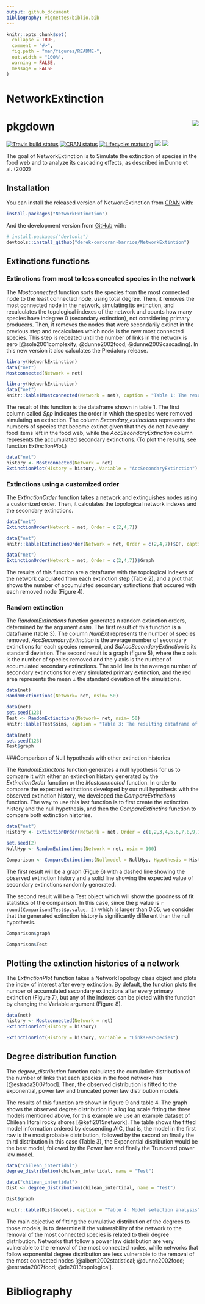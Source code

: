 ```yaml
---
output: github_document
bibliography: vignettes/biblio.bib
---
```


<!-- README.md is generated from README.Rmd. Please edit that file -->

```r
knitr::opts_chunk$set(
  collapse = TRUE,
  comment = "#>",
  fig.path = "man/figures/README-",
  out.width = "100%",
  warning = FALSE,
  message = FALSE
)
```

# NetworkExtinction

# pkgdown <img src="pkgdown/favicon/apple-touch-icon-180x180.png" align="right" />

<!-- badges: start -->
[![Travis build status](https://travis-ci.org/derek-corcoran-barrios/NetworkExtintion.svg?branch=master)](https://travis-ci.org/derek-corcoran-barrios/NetworkExtintion)
[![CRAN status](https://www.r-pkg.org/badges/version/NetworkExtinction)](https://CRAN.R-project.org/package=NetworkExtinction)
[![Lifecycle: maturing](https://img.shields.io/badge/lifecycle-maturing-blue.svg)](https://www.tidyverse.org/lifecycle/#maturing)
[![](http://cranlogs.r-pkg.org/badges/grand-total/NetworkExtinction?color=blue)](https://cran.r-project.org/package=NetworkExtinction)
[![](http://cranlogs.r-pkg.org/badges/last-month/NetworkExtinction?color=green)](https://cran.r-project.org/package=NetworkExtinction)
<!-- badges: end -->

The goal of NetworkExtinction is to Simulate the extinction of species in the food web and to analyze its cascading effects, as described in Dunne et al. (2002) \doi{10.1073/pnas.192407699}

## Installation

You can install the released version of NetworkExtinction from [CRAN](https://CRAN.R-project.org) with:

``` r
install.packages("NetworkExtinction")
```

And the development version from [GitHub](https://github.com/) with:

``` r
# install.packages("devtools")
devtools::install_github("derek-corcoran-barrios/NetworkExtintion")
```
## Extinctions functions 

### Extinctions from most to less conected species in the network

The *Mostconnected* function sorts the species from the most connected node to the least connected node, using total degree. Then, it removes the most connected node in the network, simulating its extinction, and recalculates the topological indexes of the network and counts how many species have indegree 0 (secondary extinction), not considering primary producers. Then, it removes the nodes that were secondarily extinct in the previous step and recalculates which node is the new most connected species. This step is repeated until the number of links in the network is zero [@sole2001complexity; @dunne2002food; @dunne2009cascading]. In this new version it also calculates the Predatory release.

```r
library(NetworkExtinction)
data("net")
Mostconnected(Network = net)
```

```r
library(NetworkExtinction)
data("net")
knitr::kable(Mostconnected(Network = net), caption = "Table 1: The resulting dataframe of the Mostconnected function")
```

The result of this function is the dataframe shown in table 1. The first column called *Spp* indicates the order in which the species were removed simulating an extinction. The column *Secondary_extinctions* represents the numbers of species that become extinct given that they do not have any food items left in the food web, while the *AccSecondaryExtinction* column represents the accumulated secondary extinctions. (To plot the results, see function *ExtinctionPlot*.)

```r
data("net")
history <- Mostconnected(Network = net)
ExtinctionPlot(History = history, Variable = "AccSecondaryExtinction")

```


### Extinctions using a customized order

The *ExtinctionOrder* function takes a network and extinguishes nodes using a customized order. Then, it calculates the topological network indexes and the secondary extinctions.

```r
data("net")
ExtinctionOrder(Network = net, Order = c(2,4,7))
```

```r
data("net")
knitr::kable(ExtinctionOrder(Network = net, Order = c(2,4,7))$DF, caption = "Table 2: The resulting dataframe of the ExtinctionOrder function")
```

```r
data("net")
ExtinctionOrder(Network = net, Order = c(2,4,7))$Graph
```

The results of this function are a dataframe with the topological indexes of the network calculated from each extinction step (Table 2), and a plot that shows the number of accumulated secondary extinctions that occured with each removed node (Figure 4).

### Random extinction

The *RandomExtinctions* function generates n random extinction orders, determined by the argument *nsim*. The first result of this function is a dataframe (table 3). The column *NumExt* represents the number of species removed, *AccSecondaryExtinction* is the average number of secondary extinctions for each species removed, and *SdAccSecondaryExtinction* is its standard deviation. The second result is a graph (figure 5), where the x axis is the number of species removed and the y axis is the number of accumulated secondary extinctions. The solid line is the average number of secondary extinctions for every simulated primary extinction, and the red area represents the mean $\pm$ the standard deviation of the simulations.

```r
data(net)
RandomExtinctions(Network= net, nsim= 50)
```

```r
data(net)
set.seed(123)
Test <- RandomExtinctions(Network= net, nsim= 50)
knitr::kable(Test$sims, caption = "Table 3: The resulting dataframe of the RandomExtinctions function")
```

```r
data(net)
set.seed(123)
Test$graph
```

 
###Comparison of Null hypothesis with other extinction histories

The *RandomExtinctons* function generates a null hypothesis for us to compare it with either an extinction history generated by the *ExtinctionOrder* function or the *Mostconnected* function. In order to compare the expected extinctions developed by our null hypothesis with the observed extinction history, we developed the *CompareExtinctions* function. The way to use this last function is to first create the extinction history and the null hypothesis, and then the *CompareExtinctins* function to compare both extinction histories.

```r
data("net")
History <- ExtinctionOrder(Network = net, Order = c(1,2,3,4,5,6,7,8,9,10))

set.seed(2)
NullHyp <- RandomExtinctions(Network = net, nsim = 100)

Comparison <- CompareExtinctions(Nullmodel = NullHyp, Hypothesis = History)
```

The first result will be a graph (Figue 6) with a dashed line showing the observed extinction history and a solid line showing the expected value of secondary extinctions randomly generated. 

The second result will be a Test object which will show the goodness of fit statistics of the comparison. In this case, since the p value is `r round(Comparison$Test$p.value, 2)` which is larger than 0.05, we consider that the generated extinction history is significantly different than the null hypothesis.

```r
Comparison$graph
```


```r
Comparison$Test
```

## Plotting the extinction histories of a network

The *ExtinctionPlot* function takes a NetworkTopology class object and plots the index of interest after every extinction. By default, the function plots the number of accumulated secondary extinctions after every primary extinction (Figure 7), but any of the indexes can be ploted with the function by changing the Variable argument (Figure 8).

```r
data(net)
history <- Mostconnected(Network = net)
ExtinctionPlot(History = history)
```

```r
ExtinctionPlot(History = history, Variable = "LinksPerSpecies")

```


## Degree distribution function

The *degree_distribution* function calculates the cumulative distribution of the number of links that each species in the food network has [@estrada2007food]. Then, the observed distribution is fitted to the exponential, power law and truncated power law distribution models.  

The results of this function are shown in figure 9 and table 4. The graph shows the observed degree distribution in a log log scale fitting the three models mentioned above, for this example we use an example dataset of Chilean litoral rocky shores [@kefi2015network].
The table shows the fitted model information ordered by descending AIC, that is, the model in the first row is the most probable distribution, followed by the second an finally the third distribution in this case (Table 3), the Exponential distribution would be the best model, followed by the Power law and finally the Truncated power law model.

```r
data("chilean_intertidal")
degree_distribution(chilean_intertidal, name = "Test")
```

```r
data("chilean_intertidal")
Dist <- degree_distribution(chilean_intertidal, name = "Test")
```

```r
Dist$graph
```

```r
knitr::kable(Dist$models, caption = "Table 4: Model selection analysis")
```

The main objective of fitting the cumulative distribution of the degrees to those models, is to determine if the vulnerability of the network to the removal of the most connected species is related to their degree distribution. Networks that follow a power law distribution are very vulnerable to the removal of the most connected nodes, while networks that follow exponential degree distribution are less vulnerable to the removal of the most connected nodes [@albert2002statistical; @dunne2002food; @estrada2007food; @de2013topological].

# Bibliography
